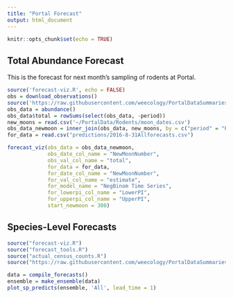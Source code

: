```yaml
---
title: "Portal Forecast"
output: html_document
---
```


```r
knitr::opts_chunk$set(echo = TRUE)
```

## Total Abundance Forecast

This is the forecast for next month's sampling of rodents at Portal.

```r
source('forecast-viz.R', echo = FALSE)
obs = download_observations()
source('https://raw.githubusercontent.com/weecology/PortalDataSummaries/master/RodentAbundances.R', echo = FALSE)
obs_data = abundance()
obs_data$total = rowSums(select(obs_data, -period))
new_moons = read.csv('~/PortalData/Rodents/moon_dates.csv')
obs_data_newmoon = inner_join(obs_data, new_moons, by = c("period" = "Period"))
for_data = read.csv("predictions/2016-8-31Allforecasts.csv")

forecast_viz(obs_data = obs_data_newmoon,
             obs_date_col_name = "NewMoonNumber",
             obs_val_col_name = "total",
             for_data = for_data,
             for_date_col_name = "NewMoonNumber",
             for_val_col_name = "estimate",
             for_model_name = "NegBinom Time Series",
             for_lowerpi_col_name = "LowerPI",
             for_upperpi_col_name = "UpperPI",
             start_newmoon = 300)
```

## Species-Level Forecasts

```r
source("forecast-viz.R")
source("forecast_tools.R")
source("actual_census_counts.R")
source("https://raw.githubusercontent.com/weecology/PortalDataSummaries/master/RodentAbundances.R")

data = compile_forecasts()
ensemble = make_ensemble(data)
plot_sp_predicts(ensemble, 'All', lead_time = 1)
```
